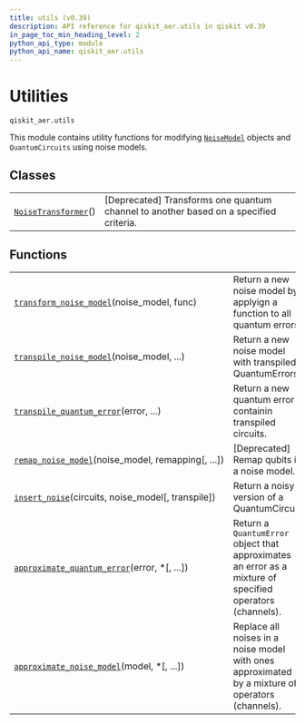 ```yaml
---
title: utils (v0.39)
description: API reference for qiskit_aer.utils in qiskit v0.39
in_page_toc_min_heading_level: 2
python_api_type: module
python_api_name: qiskit_aer.utils
---
```


<span id="module-qiskit_aer.utils" />

<span id="aer-utils" />

<span id="utilities-qiskit-aer-utils" />

# Utilities

`qiskit_aer.utils`

This module contains utility functions for modifying [`NoiseModel`](qiskit_aer.noise.NoiseModel "qiskit_aer.noise.NoiseModel") objects and `QuantumCircuits` using noise models.

## Classes

|                                                                                               |                                                                                        |
| --------------------------------------------------------------------------------------------- | -------------------------------------------------------------------------------------- |
| [`NoiseTransformer`](qiskit_aer.utils.NoiseTransformer "qiskit_aer.utils.NoiseTransformer")() | \[Deprecated] Transforms one quantum channel to another based on a specified criteria. |

## Functions

|                                                                                                                                           |                                                                                                           |
| ----------------------------------------------------------------------------------------------------------------------------------------- | --------------------------------------------------------------------------------------------------------- |
| [`transform_noise_model`](qiskit_aer.utils.transform_noise_model "qiskit_aer.utils.transform_noise_model")(noise\_model, func)            | Return a new noise model by applyign a function to all quantum errors.                                    |
| [`transpile_noise_model`](qiskit_aer.utils.transpile_noise_model "qiskit_aer.utils.transpile_noise_model")(noise\_model, ...)             | Return a new noise model with transpiled QuantumErrors.                                                   |
| [`transpile_quantum_error`](qiskit_aer.utils.transpile_quantum_error "qiskit_aer.utils.transpile_quantum_error")(error, ...)              | Return a new quantum error containin transpiled circuits.                                                 |
| [`remap_noise_model`](qiskit_aer.utils.remap_noise_model "qiskit_aer.utils.remap_noise_model")(noise\_model, remapping\[, ...])           | \[Deprecated] Remap qubits in a noise model.                                                              |
| [`insert_noise`](qiskit_aer.utils.insert_noise "qiskit_aer.utils.insert_noise")(circuits, noise\_model\[, transpile])                     | Return a noisy version of a QuantumCircuit.                                                               |
| [`approximate_quantum_error`](qiskit_aer.utils.approximate_quantum_error "qiskit_aer.utils.approximate_quantum_error")(error, \*\[, ...]) | Return a `QuantumError` object that approximates an error as a mixture of specified operators (channels). |
| [`approximate_noise_model`](qiskit_aer.utils.approximate_noise_model "qiskit_aer.utils.approximate_noise_model")(model, \*\[, ...])       | Replace all noises in a noise model with ones approximated by a mixture of operators (channels).          |


